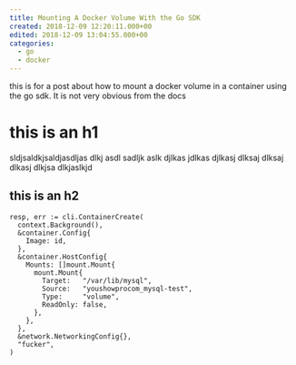 ```yaml
---
title: Mounting A Docker Volume With the Go SDK
created: 2018-12-09 12:20:11.000+00
edited: 2018-12-09 13:04:55.000+00
categories: 
  - go
  - docker
---
```


this is for a post about how to mount a docker volume in a container using the go sdk. It is not very obvious from the docs

# this is an h1

sldjsaldkjsaldjasdljas dlkj asdl sadljk aslk djlkas jdlkas djlkasj dlksaj dlksaj dlkasj dlkjsa dlkjaslkjd 

## this is an h2

```
resp, err := cli.ContainerCreate(
  context.Background(),
  &container.Config{
    Image: id,
  },
  &container.HostConfig{
    Mounts: []mount.Mount{
      mount.Mount{
        Target:   "/var/lib/mysql",
        Source:   "youshowprocom_mysql-test",
        Type:     "volume",
        ReadOnly: false,
      },
    },
  },
  &network.NetworkingConfig{},
  "fucker",
)
```
